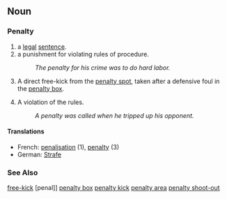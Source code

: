 ==Noun== 
{{wikipedia}}
===Penalty===
#a [[legal]] [[sentence]].
#a punishment for violating rules of procedure.
#:''The penalty for his crime was to do hard labor.''
#{{football}} A direct free-kick from the [[penalty spot]], taken after a defensive foul in the [[penalty box]].
#{{Icehockey}} A violation of the rules.
#:''A penalty was called when he tripped up his opponent.''

====Translations====
*French: [[penalisation]] (1), [[penalty]] (3)
*German: [[Strafe]]

===See Also===
[[free-kick]]
[penal]]
[[penalty box]]
[[penalty kick]]
[[penalty area]]
[[penalty shoot-out]]